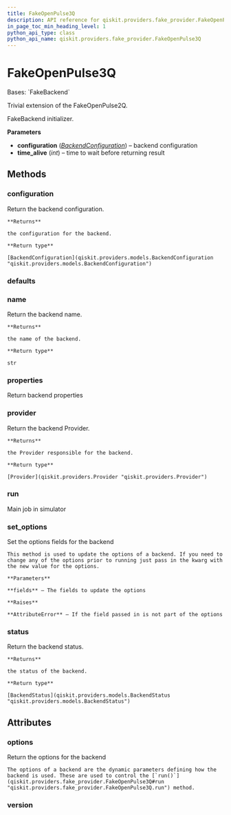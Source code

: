 ```yaml
---
title: FakeOpenPulse3Q
description: API reference for qiskit.providers.fake_provider.FakeOpenPulse3Q
in_page_toc_min_heading_level: 1
python_api_type: class
python_api_name: qiskit.providers.fake_provider.FakeOpenPulse3Q
---
```


# FakeOpenPulse3Q

<Class id="qiskit.providers.fake_provider.FakeOpenPulse3Q" github="https://github.com/qiskit/qiskit/tree/stable/0.24/qiskit/providers/fake_provider/fake_openpulse_3q.py" signature="FakeOpenPulse3Q">
  Bases: `FakeBackend`

  Trivial extension of the FakeOpenPulse2Q.

  FakeBackend initializer.

  **Parameters**

  *   **configuration** ([*BackendConfiguration*](qiskit.providers.models.BackendConfiguration "qiskit.providers.models.BackendConfiguration")) – backend configuration
  *   **time\_alive** (*int*) – time to wait before returning result

  ## Methods

  <span id="qiskit-providers-fake-provider-fakeopenpulse3q-configuration" />

  ### configuration

  <Function id="qiskit.providers.fake_provider.FakeOpenPulse3Q.configuration" name="configuration" signature="FakeOpenPulse3Q.configuration()">
    Return the backend configuration.

    **Returns**

    the configuration for the backend.

    **Return type**

    [BackendConfiguration](qiskit.providers.models.BackendConfiguration "qiskit.providers.models.BackendConfiguration")
  </Function>

  <span id="qiskit-providers-fake-provider-fakeopenpulse3q-defaults" />

  ### defaults

  <Function id="qiskit.providers.fake_provider.FakeOpenPulse3Q.defaults" name="defaults" signature="FakeOpenPulse3Q.defaults()" />

  <span id="qiskit-providers-fake-provider-fakeopenpulse3q-name" />

  ### name

  <Function id="qiskit.providers.fake_provider.FakeOpenPulse3Q.name" name="name" signature="FakeOpenPulse3Q.name()">
    Return the backend name.

    **Returns**

    the name of the backend.

    **Return type**

    str
  </Function>

  <span id="qiskit-providers-fake-provider-fakeopenpulse3q-properties" />

  ### properties

  <Function id="qiskit.providers.fake_provider.FakeOpenPulse3Q.properties" name="properties" signature="FakeOpenPulse3Q.properties()">
    Return backend properties
  </Function>

  <span id="qiskit-providers-fake-provider-fakeopenpulse3q-provider" />

  ### provider

  <Function id="qiskit.providers.fake_provider.FakeOpenPulse3Q.provider" name="provider" signature="FakeOpenPulse3Q.provider()">
    Return the backend Provider.

    **Returns**

    the Provider responsible for the backend.

    **Return type**

    [Provider](qiskit.providers.Provider "qiskit.providers.Provider")
  </Function>

  <span id="qiskit-providers-fake-provider-fakeopenpulse3q-run" />

  ### run

  <Function id="qiskit.providers.fake_provider.FakeOpenPulse3Q.run" name="run" signature="FakeOpenPulse3Q.run(run_input, **kwargs)">
    Main job in simulator
  </Function>

  <span id="qiskit-providers-fake-provider-fakeopenpulse3q-set-options" />

  ### set\_options

  <Function id="qiskit.providers.fake_provider.FakeOpenPulse3Q.set_options" name="set_options" signature="FakeOpenPulse3Q.set_options(**fields)">
    Set the options fields for the backend

    This method is used to update the options of a backend. If you need to change any of the options prior to running just pass in the kwarg with the new value for the options.

    **Parameters**

    **fields** – The fields to update the options

    **Raises**

    **AttributeError** – If the field passed in is not part of the options
  </Function>

  <span id="qiskit-providers-fake-provider-fakeopenpulse3q-status" />

  ### status

  <Function id="qiskit.providers.fake_provider.FakeOpenPulse3Q.status" name="status" signature="FakeOpenPulse3Q.status()">
    Return the backend status.

    **Returns**

    the status of the backend.

    **Return type**

    [BackendStatus](qiskit.providers.models.BackendStatus "qiskit.providers.models.BackendStatus")
  </Function>

  ## Attributes

  ### options

  <Attribute id="qiskit.providers.fake_provider.FakeOpenPulse3Q.options" name="options">
    Return the options for the backend

    The options of a backend are the dynamic parameters defining how the backend is used. These are used to control the [`run()`](qiskit.providers.fake_provider.FakeOpenPulse3Q#run "qiskit.providers.fake_provider.FakeOpenPulse3Q.run") method.
  </Attribute>

  ### version

  <Attribute id="qiskit.providers.fake_provider.FakeOpenPulse3Q.version" name="version" attributeValue="= 1" />
</Class>

